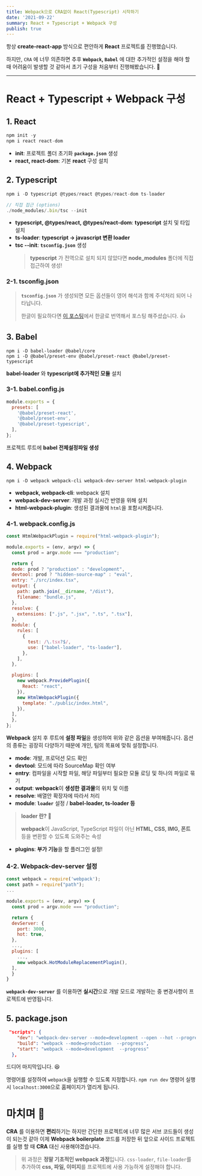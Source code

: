 ```yaml
---
title: Webpack으로 CRA없이 React(Typescript) 시작하기
date: '2021-09-22'
summary: React + Typescript + Webpack 구성
publish: true
---
```


항상 **create-react-app** 방식으로 편안하게 **React** 프로젝트를 진행했습니다.

하지만, `CRA` 에 너무 의존하면 추후 **`Webpack`, `Babel`** 에 대한
추가적인 설정을 해야 할 때 어려움이 발생할 것 같아서 초기 구성을 처음부터 진행해봤습니다. 🥲

---

# React + Typescript + Webpack 구성

## 1. React

```typescript
npm init -y
npm i react react-dom
```

- **init**: 프로젝트 폴더 초기화 **`package.json`** 생성
- **react, react-dom**: 기본 **react** 구성 설치

## 2. Typescript

```typescript
npm i -D typescript @types/react @types/react-dom ts-loader

// 직접 접근 (options)
./node_modules/.bin/tsc --init
```

- **typescript, @types/react, @types/react-dom**: **typescript** 설치 및 타입 설치
- **ts-loader**: **typescript -> javascript 변환 loader**
- **tsc --init**: **`tsconfig.json`** 생성
  > **typescript** 가 전역으로 설치 되지 않았다면
  > **node_modules** 폴더에 직접 접근하여 생성!

### 2-1. tsconfig.json

> **`tsconfig.json`** 가 생성되면 모든 옵션들이 영어 해석과 함께 주석처리 되어 나타납니다.
>
> 한글이 필요하다면 [이 포스팅](https://geonlee.tistory.com/214)에서 한글로 번역해서 포스팅 해주셨습니다. 👍

## 3. Babel

```
npm i -D babel-loader @babel/core
npm i -D @babel/preset-env @babel/preset-react @babel/preset-typescript
```

**babel-loader** 와 **typescript에 추가적인 모듈** 설치

### 3-1. babel.config.js

```javascript
module.exports = {
  presets: [
    '@babel/preset-react',
    '@babel/preset-env',
    '@babel/preset-typescript',
  ],
};
```

프로젝트 루트에 **babel 전체설정파일 생성**

## 4. Webpack

```
npm i -D webpack webpack-cli webpack-dev-server html-webpack-plugin
```

- **webpack, webpack-cli**: webpack 설치
- **webpack-dev-server**: 개발 과정 실시간 반영을 위해 설치
- **html-webpack-plugin**: 생성된 결과물에 `html`을 포함시켜줍니다.

### 4-1. webpack.config.js

```javascript
const HtmlWebpackPlugin = require("html-webpack-plugin");

module.exports = (env, argv) => {
  const prod = argv.mode === "production";

  return {
  mode: prod ? "production" : "development",
  devtool: prod ? "hidden-source-map" : "eval",
  entry: "./src/index.tsx",
  output: {
    path: path.join(__dirname, "/dist"),
    filename: "bundle.js",
  },
  resolve: {
    extensions: [".js", ".jsx", ".ts", ".tsx"],
  },
  module: {
    rules: [
      {
        test: /\.tsx?$/,
        use: ["babel-loader", "ts-loader"],
      },
    ],
  },

  plugins: [
    new webpack.ProvidePlugin({
      React: "react",
    }),
    new HtmlWebpackPlugin({
      template: "./public/index.html",
    }),
  ],
  },
};
```

**Webpack** 설치 후 루트에 **설정 파일**을 생성하여 위와 같은 옵션을 부여해줍니다.
옵션의 종류는 굉장히 다양하기 때문에 개인, 팀의 목표에 맞춰 설정합니다.

- **mode**: 개발, 프로덕션 모드 확인
- **devtool**: 모드에 따라 SourceMap 확인 여부
- **entry**: 컴파일을 시작할 파일, 해당 파일부터 필요한 모듈 로딩 및 하나의 파일로 묶기
- **output**: **webpack**이 **생성한 결과물**의 위치 및 이름
- **resolve**: 배열안 확장자에 따라서 처리
- **module**: **`loader`** 설정 / **babel-loader, ts-loader 등**

> **loader 란? 🤔**
>
> **webpack**이 JavaScript, TypeScript 파일이 아닌
> **HTML, CSS, IMG, 폰트** 등을 변환할 수 있도록 도와주는 속성

- **plugins**: **부가 기능**을 할 플러그인 설정!

### 4-2. Webpack-dev-server 설정

```javascript
const webpack = require('webpack');
const path = require("path");
...

module.exports = (env, argv) => {
  const prod = argv.mode === "production";

  return {
  devServer: {
    port: 3000,
    hot: true,
  },
  ...,
  plugins: [
    ...,
    new webpack.HotModuleReplacementPlugin(),
  ],
  }
}
```

**`webpack-dev-server`** 를 이용하면
**실시간**으로 개발 모드로 개발하는 중 변경사항이 프로젝트에 반영됩니다.

## 5. package.json

```json
 "scripts": {
    "dev": "webpack-dev-server --mode=development --open --hot --progress",
    "build": "webpack --mode=production  --progress",
    "start": "webpack --mode=development  --progress"
  },
```

드디어 마지막입니다. 😆

명령어를 설정하여 `webpack`을 실행할 수 있도록 지정합니다.
`npm run dev` 명령어 실행시 `localhost:3000`으로 홈페이지가 열리게 됩니다.

# 마치며 👏

**CRA** 를 이용하면 **편리**하기는 하지만
간단한 프로젝트에 너무 많은 서브 코드들이 생성이 되는것 같아
이제 **Webpack boilerplate** 코드를 저장한 뒤
앞으로 사이드 프로젝트를 실행 할 때 **CRA** 대신 사용해야겠습니다.

> 위 과정은 **정말 기초적인 webpack 과정**입니다.
> `css-loader`, `file-loader`를 추가하여
> **css, 파일, 이미지**를 프로젝트에 사용 가능하게 설정해야 합니다.
